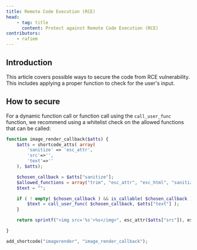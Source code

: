 ```yaml
---
title: Remote Code Execution (RCE)
head:
    - tag: title
      content: Protect against Remote Code Execution (RCE)
contributors:
    - rafiem
---
```




## Introduction

This article covers possible ways to secure the code from RCE vulnerability. This includes applying a proper function to check for the user's input.

<LinkCard
  title="Learn more about RCE"
  href="/academy/wordpress/vulnerabilities/remote-code-execution/"
/>

## How to secure

For a dynamic function call or function call using the `call_user_func` function, we recommend using a whitelist check on the allowed functions that can be called:

```php
function image_render_callback($atts) {
	$atts = shortcode_atts( array(
		'sanitize' => 'esc_attr',
		'src'=>'',
        'text'=>''
	), $atts);

    $chosen_callback = $atts["sanitize"];
    $allowed_functions = array("trim", "esc_attr", "esc_html", "sanitize_text_field");
    $text = "";

    if ( ! empty( $chosen_callback ) && is_callable( $chosen_callback ) && in_array($chosen_callback, $allowed_functions) ) {
        $text = call_user_func( $chosen_callback, $atts["text"] );
    }

    return sprintf("<img src='%s'>%s</img>", esc_attr($atts["src"]), esc_html($text));

}

add_shortcode("imagerender", "image_render_callback");
```